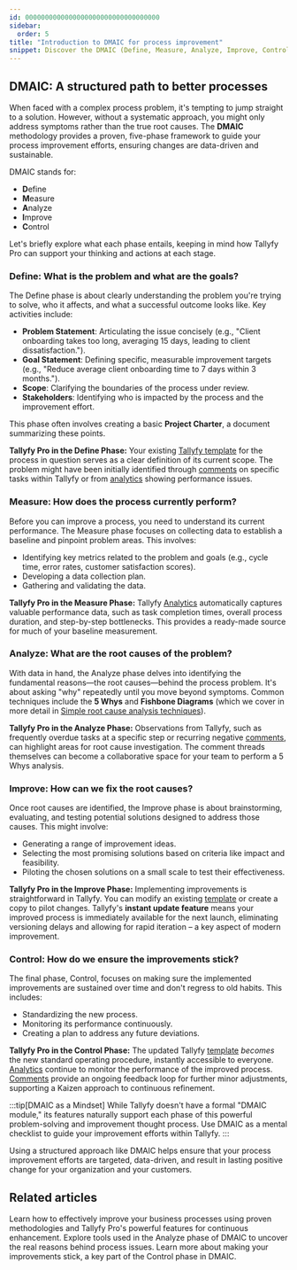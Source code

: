 ```yaml
---
id: 0000000000000000000000000000000000
sidebar:
  order: 5
title: "Introduction to DMAIC for process improvement"
snippet: Discover the DMAIC (Define, Measure, Analyze, Improve, Control) methodology, a structured approach to problem-solving and process improvement.
---
```


## DMAIC: A structured path to better processes

When faced with a complex process problem, it's tempting to jump straight to a solution. However, without a systematic approach, you might only address symptoms rather than the true root causes. The **DMAIC** methodology provides a proven, five-phase framework to guide your process improvement efforts, ensuring changes are data-driven and sustainable.

DMAIC stands for:

-   **D**efine
-   **M**easure
-   **A**nalyze
-   **I**mprove
-   **C**ontrol

Let's briefly explore what each phase entails, keeping in mind how Tallyfy Pro can support your thinking and actions at each stage.

### Define: What is the problem and what are the goals?

The Define phase is about clearly understanding the problem you're trying to solve, who it affects, and what a successful outcome looks like. Key activities include:

-   **Problem Statement**: Articulating the issue concisely (e.g., "Client onboarding takes too long, averaging 15 days, leading to client dissatisfaction.").
-   **Goal Statement**: Defining specific, measurable improvement targets (e.g., "Reduce average client onboarding time to 7 days within 3 months.").
-   **Scope**: Clarifying the boundaries of the process under review.
-   **Stakeholders**: Identifying who is impacted by the process and the improvement effort.

This phase often involves creating a basic **Project Charter**, a document summarizing these points.

**Tallyfy Pro in the Define Phase:**
Your existing [Tallyfy template](/products/pro/documenting/templates/what-is-a-template/) for the process in question serves as a clear definition of its current scope. The problem might have been initially identified through [comments](/products/pro/tracking-and-tasks/tasks/how-to-report-and-resolve-issues-in-tallyfy/) on specific tasks within Tallyfy or from [analytics](/products/pro/integrations/analytics/) showing performance issues.

### Measure: How does the process currently perform?

Before you can improve a process, you need to understand its current performance. The Measure phase focuses on collecting data to establish a baseline and pinpoint problem areas. This involves:

-   Identifying key metrics related to the problem and goals (e.g., cycle time, error rates, customer satisfaction scores).
-   Developing a data collection plan.
-   Gathering and validating the data.

**Tallyfy Pro in the Measure Phase:**
Tallyfy [Analytics](/products/pro/integrations/analytics/) automatically captures valuable performance data, such as task completion times, overall process duration, and step-by-step bottlenecks. This provides a ready-made source for much of your baseline measurement.

### Analyze: What are the root causes of the problem?

With data in hand, the Analyze phase delves into identifying the fundamental reasons—the root causes—behind the process problem. It's about asking "why" repeatedly until you move beyond symptoms. Common techniques include the **5 Whys** and **Fishbone Diagrams** (which we cover in more detail in [Simple root cause analysis techniques](../simple-root-cause-analysis-techniques/)).

**Tallyfy Pro in the Analyze Phase:**
Observations from Tallyfy, such as frequently overdue tasks at a specific step or recurring negative [comments](/products/pro/tracking-and-tasks/tasks/how-to-report-and-resolve-issues-in-tallyfy/), can highlight areas for root cause investigation. The comment threads themselves can become a collaborative space for your team to perform a 5 Whys analysis.

### Improve: How can we fix the root causes?

Once root causes are identified, the Improve phase is about brainstorming, evaluating, and testing potential solutions designed to address those causes. This might involve:

-   Generating a range of improvement ideas.
-   Selecting the most promising solutions based on criteria like impact and feasibility.
-   Piloting the chosen solutions on a small scale to test their effectiveness.

**Tallyfy Pro in the Improve Phase:**
Implementing improvements is straightforward in Tallyfy. You can modify an existing [template](/products/pro/documenting/templates/what-is-a-template/) or create a copy to pilot changes. Tallyfy's **instant update feature** means your improved process is immediately available for the next launch, eliminating versioning delays and allowing for rapid iteration – a key aspect of modern improvement.

### Control: How do we ensure the improvements stick?

The final phase, Control, focuses on making sure the implemented improvements are sustained over time and don't regress to old habits. This includes:

-   Standardizing the new process.
-   Monitoring its performance continuously.
-   Creating a plan to address any future deviations.

**Tallyfy Pro in the Control Phase:**
The updated Tallyfy [template](/products/pro/documenting/templates/what-is-a-template/) *becomes* the new standard operating procedure, instantly accessible to everyone. [Analytics](/products/pro/integrations/analytics/) continue to monitor the performance of the improved process. [Comments](/products/pro/tracking-and-tasks/tasks/how-to-report-and-resolve-issues-in-tallyfy/) provide an ongoing feedback loop for further minor adjustments, supporting a Kaizen approach to continuous refinement.

:::tip[DMAIC as a Mindset]
While Tallyfy doesn't have a formal "DMAIC module," its features naturally support each phase of this powerful problem-solving and improvement thought process. Use DMAIC as a mental checklist to guide your improvement efforts within Tallyfy.
:::

Using a structured approach like DMAIC helps ensure that your process improvement efforts are targeted, data-driven, and result in lasting positive change for your organization and your customers.


## Related articles

<CardGrid>
  <LinkTitleCard header="<b>Process improvement with Tallyfy: a comprehensive guide</b>" href="../" >Learn how to effectively improve your business processes using proven methodologies and Tallyfy Pro's powerful features for continuous enhancement.</LinkTitleCard>
  <LinkTitleCard header="<b>Simple root cause analysis techniques to find why problems occur</b>" href="../simple-root-cause-analysis-techniques/" >Explore tools used in the Analyze phase of DMAIC to uncover the real reasons behind process issues.</LinkTitleCard>
  <LinkTitleCard header="<b>Implementing changes and sustaining improvements with Tallyfy</b>" href="../implementing-changes-and-sustaining-improvements-with-tallyfy/" >Learn more about making your improvements stick, a key part of the Control phase in DMAIC.</LinkTitleCard>
</CardGrid> 